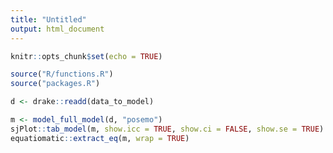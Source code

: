 ```yaml
---
title: "Untitled"
output: html_document
---
```


```r
knitr::opts_chunk$set(echo = TRUE)
```

```r
source("R/functions.R")
source("packages.R")

d <- drake::readd(data_to_model)

m <- model_full_model(d, "posemo")
sjPlot::tab_model(m, show.icc = TRUE, show.ci = FALSE, show.se = TRUE)
equatiomatic::extract_eq(m, wrap = TRUE)
```